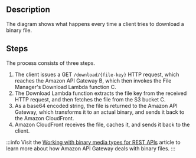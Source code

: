 ## Description

The diagram shows what happens every time a client tries to download a binary file.

## Steps
The process consists of three steps.

1. The client issues a GET `/download/{file-key}` HTTP request, which reaches the Amazon API Gateway <diagram-letter>B</diagram-letter>, which then invokes the File Manager's Download Lambda function <diagram-letter>C</diagram-letter>.
2. The Download Lambda function extracts the file key from the received HTTP request, and then fetches the file from the S3 bucket <diagram-letter>C</diagram-letter>.
3. As a base64 encoded string, the file is returned to the Amazon API Gateway, which transforms it to an actual binary, and sends it back to the Amazon CloudFront.
4. Amazon CloudFront receives the file, caches it, and sends it back to the client.

:::info
Visit the [Working with binary media types for REST APIs](https://docs.aws.amazon.com/apigateway/latest/developerguide/api-gateway-payload-encodings.html) article to learn more about how Amazon API Gateway deals with binary files.
:::
